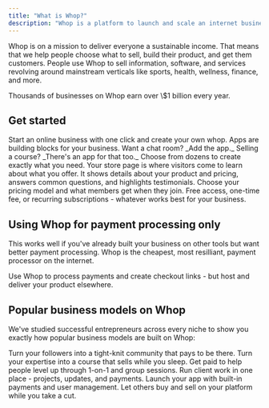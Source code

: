 ```yaml
---
title: "What is Whop?"
description: "Whop is a platform to launch and scale an internet business."
---
```


Whop is on a mission to deliver everyone a sustainable income. That means that we help people choose what to sell, build their product, and get them customers. People use Whop to sell information, software, and services revolving around mainstream verticals like sports, health, wellness, finance, and more. 



<Check>
  Thousands of businesses on Whop earn over \$1 billion every year.
</Check>

## Get started

<CardGroup cols={2}>
  <Card title="Start here: Create your whop" icon="sparkles" href="/create-account">
    Start an online business with one click and create your own whop.
  </Card>
  <Card title="Add apps to your whop" icon="block-brick" href="/add-apps">
    Apps are building blocks for your business. Want a chat room? _Add the app._ Selling a course? _There's an app for that too._ Choose from dozens to create exactly what you need.
  </Card>
  <Card title="Set up your store page" icon="store" href="/set-up-store-page">
    Your store page is where visitors come to learn about what you offer. It shows details about your product and pricing, answers common questions, and highlights testimonials.
  </Card>
  <Card title="Set up products and pricing" icon="dollar-sign" href="/set-up-products-pricing">
    Choose your pricing model and what members get when they join. Free access, one-time fee, or recurring subscriptions - whatever works best for your business.
  </Card>
</CardGroup>

## Using Whop for payment processing only

This works well if you've already built your business on other tools but want better payment processing. Whop is the cheapest, most resilliant, payment processor on the internet.

<CardGroup cols={1}>
  <Card title="Start with payment processing" icon="credit-card" href="/payments">
    Use Whop to process payments and create checkout links - but host and deliver your product elsewhere.
  </Card>
</CardGroup>

## Popular business models on Whop

We've studied successful entrepreneurs across every niche to show you exactly how popular business models are built on Whop:

<CardGroup cols={3}>
  <Card title="Communities" icon="people-group" href="/supported-business-models/communities">
    Turn your followers into a tight-knit community that pays to be there.
  </Card>
  <Card title="Courses" icon="graduation-cap" href="/supported-business-models/courses">
    Turn your expertise into a course that sells while you sleep.
  </Card>
  <Card title="Coaches" icon="chart-line" href="/supported-business-models/coaches">
    Get paid to help people level up through 1-on-1 and group sessions.
  </Card>
</CardGroup>

<CardGroup cols={3}>
  <Card title="Agencies" icon="gear" href="/supported-business-models/agencies">
    Run client work in one place - projects, updates, and payments.
  </Card>
  <Card title="Software" icon="laptop" href="/supported-business-models/software">
    Launch your app with built-in payments and user management.
  </Card>
  <Card title="Marketplaces" icon="cart-shopping" href="/supported-business-models/marketplaces">
    Let others buy and sell on your platform while you take a cut.
  </Card>
</CardGroup>